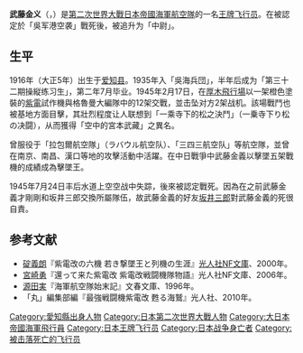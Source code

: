 {{unreferenced|time=2011-01-15T18:10:45+00:00}}
{{Infobox military person
|name=Kaneyoshi Muto<br />武藤金义
|birth_date=1916年8月18日
|death_date={{Death date and age|df=y|1945|7|24|1916|6|}}{{KIA}}
|birth_place={{EOJ}}本州愛知縣
|death_place={{EOJ}}
|image=Kaneyoshi Mutoh.jpg
|caption=
|nickname=
|allegiance={{navy|Empire of Japan}}
|serviceyears=1935–45
|rank= [[中尉|中尉]]（追晉）
|commands=
|battles=第二次世界大战<br />[[中国抗日战争|中日战争]]<br />[[太平洋战争|太平洋战争]]
|awards=
}}
'''武藤金义'''（{{lang-ja|むとう かねよし}}，{{bd|1916年|8月18日|1945年|7月24日|catIdx=K}}）是[[第二次世界大戰|第二次世界大戰]][[大日本帝國海軍航空隊列表|日本帝國海軍航空隊]]的一名[[王牌飞行员|王牌飞行员]]。在被認定於「吳军港空袭」戰死後，被追升为「中尉」。

==生平==
1916年（大正5年）出生于[[爱知县|爱知县]]。1935年入「吳海兵団」，半年后成为「第三十二期操縦练习生」，第二年7月毕业。1945年2月17日，在[[厚木飛行場|厚木飛行場]]以一架橙色塗裝的[[紫電|紫電]]試作機與格魯曼大編隊中的12架交戰，並击坠对方2架战机。該場戰鬥也被基地方面目擊，其壯烈程度让人联想到「一乘寺下的松之決鬥」（一乗寺下り松の决闘），从而獲得「空中的宮本武藏」之異名。

曾服役于「拉包爾航空隊」（ラバウル航空队）、「三四三航空队」等航空隊，並曾在南京、南昌、漢口等地的攻擊活動中活躍。在中日戰爭中武藤金義以擊墜五架戰機的成績成為擊墜王。

1945年7月24日丰后水道上空空战中失踪，後來被認定戰死。因為在之前武藤金義才剛剛和坂井三郎交換所屬隊伍，故武藤金義的好友[[坂井三郎|坂井三郎]]對武藤金義的死很自責。
== 参考文献 ==
* [[碇義朗|碇義朗]]『紫電改の六機 若き撃墜王と列機の生涯』[[潮書房光人社|光人社NF文庫]]、2000年。
* [[宮崎勇_(軍人)|宮崎勇]]『還って来た紫電改 紫電改戦闘機隊物語』光人社NF文庫、2006年。
* [[源田実|源田実]]『海軍航空隊始末記』文春文庫、1996年。
* 「丸」編集部編『最強戦闘機紫電改 甦る海鷲』光人社、2010年。

{{DEFAULTSORT:Muto Kaneyoshi}}
[[Category:愛知縣出身人物|Category:愛知縣出身人物]]
[[Category:日本第二次世界大戰人物|Category:日本第二次世界大戰人物]]
[[Category:大日本帝國海軍飛行員|Category:大日本帝國海軍飛行員]]
[[Category:日本王牌飞行员|Category:日本王牌飞行员]]
[[Category:日本战争身亡者|Category:日本战争身亡者]]
[[Category:被击落死亡的飞行员|Category:被击落死亡的飞行员]]